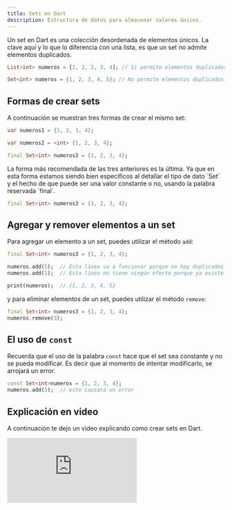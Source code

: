 ```yaml
---
title: Sets en Dart
description: Estructura de datos para almacenar valores únicos.
---
```


Un set en Dart es una colección desordenada de elementos únicos. La clave aquí y lo que lo diferencia con una lista, es que un set no admite elementos duplicados.

```dart
List<int> numeros = [1, 2, 2, 3, 4]; // Si permite elementos duplicados

Set<int> numeros = {1, 2, 3, 4, 5}; // No permite elementos duplicados
```

## Formas de crear sets

A continuación se muestran tres formas de crear el mismo set:

```dart
var numeros1 = {1, 2, 3, 4};

var numeros2 = <int> {1, 2, 3, 4};

final Set<int> numeros3 = {1, 2, 3, 4};
```

<Callout title="Nota"> 
La forma más recomendada de las tres anteriores es la última. Ya que en esta forma estamos siendo bien específicos al detallar el tipo de dato `Set<int>` y el hecho de que puede ser una valor constante o no, usando la palabra reservada `final`.

```dart
final Set<int> numeros3 = {1, 2, 3, 4};
```
</Callout>

## Agregar y remover elementos a un set

Para agregar un elemento a un set, puedes utilizar el método `add`:

```dart
final Set<int> numeros3 = {1, 2, 3, 4};

numeros.add(5);  // Esta línea va a funcionar porque no hay duplicados
numeros.add(1);  // Esta línea no tiene ningún efecto porque ya existe un elemento `1`

print(numeros);  // {1, 2, 3, 4, 5}
```

y para eliminar elementos de un set, puedes utilizar el método `remove`:

```dart
final Set<int> numeros3 = {1, 2, 3, 4};
numeros.remove(3); 
```

## El uso de `const`

Recuerda que el uso de la palabra `const` hace que el set sea constante y no se pueda modificar. Es decir que al momento de intentar modificarlo, se arrojará un error.


```dart
const Set<int>numeros = {1, 2, 3, 4};
numeros.add(5);  // esto causará un error
```

## Explicación en video

A continuación te dejo un video explicando como crear sets en Dart.

<iframe className='youtube-video' src="https://www.youtube.com/embed/QjxX7mzYkZY?si=LiRTloIngbuQ40_h" title="YouTube video player" frameBorder="0" allow="accelerometer; autoplay; clipboard-write; encrypted-media; gyroscope; picture-in-picture; web-share" referrerPolicy="strict-origin-when-cross-origin" allowFullScreen></iframe>